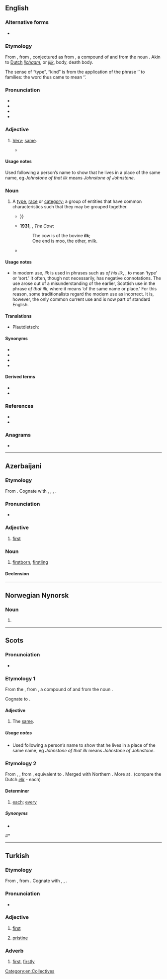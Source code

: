 {{also|Ilk}}
==English==
{{was wotd|2006|June|8}}

===Alternative forms===
* {{l|en|ilke}}

===Etymology===
From {{der|en|enm|ilke}}, from {{der|en|ang|ilca|}}, conjectured as from {{der|en|gem-pro|*ilīkaz}}, a compound of {{m|gem-pro|*iz}} and {{m|gem-pro|*-līkaz}} from the noun {{m|gem-pro|*līką||body}}. Akin to [[Dutch]] ''[[lichaam]]'', or ''[[lijk]]'', body, death body.

The sense of “type”, “kind” is from the application of the phrase ‘{{m|en|of that ilk}}’ to families: the word thus came to mean ‘{{m|en|family}}’.

===Pronunciation===
* {{IPA|en|/ɪlk/}}
* {{audio|en|en-us-ilk.ogg|Audio (US)}}
* {{audio|en|en-au-ilk.ogg|Audio (AU)}}
* {{rhymes|en|ɪlk}}

===Adjective===
{{en-adj|-}}

# {{lb|en|Scotland|and|Northern England}} [[very|Very]]; [[same]].
#* {{RQ:Spenser Faerie Queene|1|4|passage=By semblaunt, was that '''ilke''' image}}

====Usage notes====
Used following a person’s name to show that he lives in a place of the same name, eg ''Johnstone of that ilk'' means ''Johnstone of Johnstone''.

===Noun===
{{en-noun}}

# A [[type]], [[race]] or [[category]]; a group of entities that have common characteristics such that they may be grouped together.
#* {{RQ:Sinclair Jungle|chapter=25|passage="Hinkydink” or “Bathhouse John,” or others of that '''ilk''', were proprietors of the most notorious dives in Chicago{{...}}}}
#* '''1931''', {{w|Ogden Nash}}, ''The Cow'':
#*: The cow is of the bovine '''ilk''';
#*: One end is moo, the other, milk.
#* {{quote-journal|en|author=Robbie Collin|title=Grimsby review: ' Sacha Baron Cohen's vital, venomous action movie'|work={{w|The Daily Telegraph}} (London)|date=23 February 2016|passage=On the surface, the film is a globe-trotting gross-out caper in which Nobby, who's from a hellish version of the titular Lincolnshire town ("twinned with Chernobyl"), is reunited with his long-lost brother Sebastian (Mark Strong), who has become a spy for the British secret services. That makes him a servant of the powers-that-be that have no time for Nobby and his scrounging '''ilk'''. }}

====Usage notes====
* In modern use, ''ilk'' is used in phrases such as ''of his ilk'', {{m|en|of that ilk}}, to mean ‘type’ or ‘sort.’ It often, though not necessarily, has negative connotations. The use arose out of a misunderstanding of the earlier, Scottish use in the phrase ''of that ilk'', where it means ‘of the same name or place.’ For this reason, some traditionalists regard the modern use as incorrect. It is, however, the only common current use and is now part of standard English.

====Translations====
{{trans-top|type, race, or category}}
* Plautdietsch: {{t|pdt|Sort|f}}
{{trans-mid}}
{{trans-bottom}}

====Synonyms====
* {{l|en|kind}}
* {{l|en|likes}}
* {{l|en|sort}}
* {{l|en|type}}

====Derived terms====
* {{l|en|of that ilk}}
* {{l|en|thilk}}

===References===
* {{R:NOAD 2005}}
* {{R:Online Etymology Dictionary}}

===Anagrams===
* {{anagrams|en|a=ikl|Kil}}

[[Category:en:Collectives]]

----

==Azerbaijani==

===Etymology===
From {{inh|az|trk-pro|*il(i)k|t=before; early; first}}. Cognate with {{cog|otk|𐰃𐰠𐰚|tr=ilk|t=first}}, {{cog|xqa|اِلْكْ|tr=ilk|t=first, firstly}}, {{cog|tr|ilk}}, {{cog|cv|ӗлӗк|t=before, in old times; ago}}.

===Pronunciation===
* {{IPA|az|[ilk]}}

===Adjective===
{{head|az|adjective}}

# [[first]]
#: {{uxi|az|'''ilk''' [[sevgi]]/[[məhəbbət]]|'''first''' love}}

===Noun===
{{az-noun|i|lər}}

# [[firstborn]], [[firstling]]

====Declension====
{{az-latin-noun-decl|c|i}}

----

==Norwegian Nynorsk==

===Noun===
{{nn-noun-m1}}

# {{alt form|nn|nocap=1|ilke}}

----

==Scots==

===Pronunciation===
* {{IPA|sco|/ɪlk/}}

===Etymology 1===
From the {{der|sco|ang|īlca}}, from {{der|sco|gem-pro|*ilīkaz}}, a compound of {{m|gem-pro|*iz}} and {{m|gem-pro|*-līkaz}} from the noun {{m|gem-pro|*līką||body}}.

Cognate to {{cog|en|ilk}}.

====Adjective====
{{sco-adj|-}}

# The [[same]].

=====Usage notes=====
* Used following a person’s name to show that he lives in a place of the same name, eg ''Johnstone of that ilk'' means ''Johnstone of Johnstone''.

===Etymology 2===
From {{der|sco|enm|ylk}}, {{m|enm|iwilk}}, from {{der|sco|ang|ġehwylc||each, every}}, equivalent to {{prefix|sco|y|which}}. Merged with Northern {{der|sco|ang|ylc||each}}. More at {{l|en|each}}. (compare the Dutch ''[[elk]]'' - each)

====Determiner====
{{sco-det}}

# {{lb|sco|archaic|of two or more}} [[each|each]]; [[every]]

=====Synonyms=====
* {{l|sco|ilka}}
#* {{quote-book|1=sco|year=1786|author={{w|Robert Burns}}|title=A Winter Night|chapter=|url=|page=|text='''Ilk''' happing bird, - wee, helpless thing!}}

----

==Turkish==

===Etymology===
From {{inh|tr|ota|الك|tr=ilk|t=first, firstly, in the first place}}, from {{inh|tr|trk-pro|*ilk|t=first}}. Cognate with {{cog|otk|𐰃𐰠𐰚|tr=ilk|t=first}}, {{cog|xqa|اِلْكْ|tr=ilk|t=first, firstly}}, {{cog|ba|элек|t=before, earlier, ago}}.

===Pronunciation===
* {{IPA|tr|/ilc/}}

===Adjective===
{{tr-adj}}

# [[first]]
#: {{syn|tr|birinci|baştaki}}
#: {{ant|tr|son}}
# [[pristine]] {{gloss|pertaining to the earliest state of something}}

===Adverb===
{{tr-adv}}

# [[first]], [[firstly]]
#: {{syn|tr|önce|ilkin}}